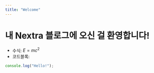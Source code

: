 ---
title: "Welcome"
---
# 내 Nextra 블로그에 오신 걸 환영합니다!

- 수식: $E=mc^2$
- 코드블록:

```js
console.log("Hello!");
